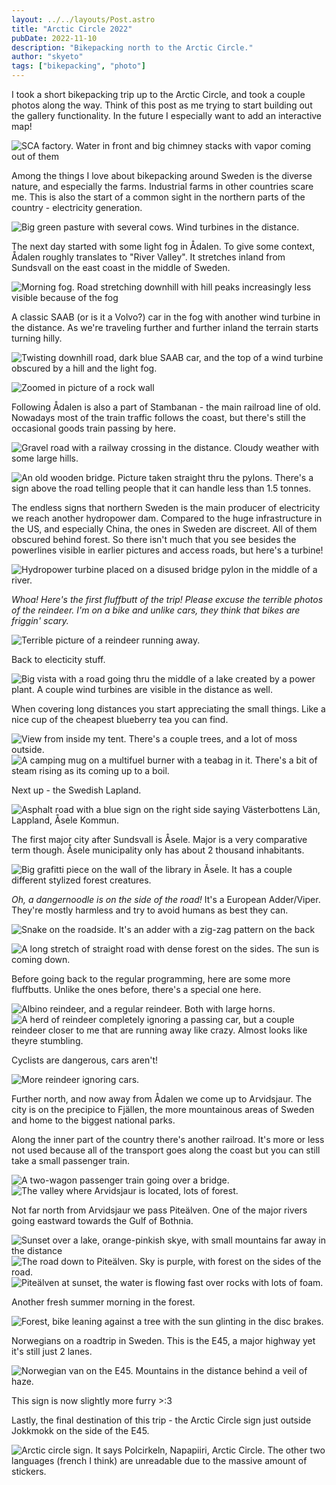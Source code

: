 ```yaml
---
layout: ../../layouts/Post.astro
title: "Arctic Circle 2022"
pubDate: 2022-11-10
description: "Bikepacking north to the Arctic Circle."
author: "skyeto"
tags: ["bikepacking", "photo"]
---
```


I took a short bikepacking trip up to the Arctic Circle, and took a couple photos along the way. Think of this post as me trying to start building out the gallery functionality. In the future I especially want to add an interactive map!

<img
  fetchpriority="high"
  alt="SCA factory. Water in front and big chimney stacks with vapor coming out of them"
  src="https://blog.cdn.skyeto.net/p/arctic/00_SCA_opt.jpg" />


Among the things I love about bikepacking around Sweden is the diverse nature, and especially the farms. Industrial farms in other countries scare me. This is also the start of a common sight in the northern parts of the country - electricity generation.

<img
  alt="Big green pasture with several cows. Wind turbines in the distance."
  src="https://blog.cdn.skyeto.net/p/arctic/01_pasture_opt.jpg" />

The next day started with some light fog in Ådalen. To give some context, Ådalen roughly translates to "River Valley". It stretches inland from Sundsvall on the east coast in the middle of Sweden.

<img
  alt="Morning fog. Road stretching downhill with hill peaks increasingly less visible because of the fog"
  src="https://blog.cdn.skyeto.net/p/arctic/02_morning_fog_opt.jpg" />

A classic SAAB (or is it a Volvo?) car in the fog with another wind turbine in the distance. As we're traveling further and further inland the terrain starts turning hilly.

<img
  loading="lazy"
  alt="Twisting downhill road, dark blue SAAB car, and the top of a wind turbine obscured by a hill and the light fog."
  src="https://blog.cdn.skyeto.net/p/arctic/03_generation_zero_opt.jpg" />

<img
  loading="lazy"
  alt="Zoomed in picture of a rock wall"
  src="https://blog.cdn.skyeto.net/p/arctic/04_mountain_opt.jpg" />

Following Ådalen is also a part of Stambanan - the main railroad line of old. Nowadays most of the train traffic follows the coast, but there's still the occasional goods train passing by here.

<img
  loading="lazy"
  alt="Gravel road with a railway crossing in the distance. Cloudy weather with some large hills."
  src="https://blog.cdn.skyeto.net/p/arctic/05_adalsbanan_opt.jpg" />

<img
  loading="lazy"
  alt="An old wooden bridge. Picture taken straight thru the pylons. There's a sign above the road telling people that it can handle less than 1.5 tonnes."
  src="https://blog.cdn.skyeto.net/p/arctic/06_bridge_opt.jpg" />

The endless signs that northern Sweden is the main producer of electricity we reach another hydropower dam. Compared to the huge infrastructure in the US, and especially China, the ones in Sweden are discreet. All of them obscured behind forest. So there isn't much that you see besides the powerlines visible in earlier pictures and access roads, but here's a turbine!

<img
  loading="lazy"
  alt="Hydropower turbine placed on a disused bridge pylon in the middle of a river."
  src="https://blog.cdn.skyeto.net/p/arctic/06_hydro_opt.jpg" />

*Whoa! Here's the first fluffbutt of the trip! Please excuse the terrible photos of the reindeer. I'm on a bike and unlike cars, they think that bikes are friggin' scary.*

<img
  loading="lazy"
  alt="Terrible picture of a reindeer running away."
  src="https://blog.cdn.skyeto.net/p/arctic/07_first_fluffbutt_opt.jpg" />

Back to electicity stuff.

<img
  loading="lazy"
  alt="Big vista with a road going thru the middle of a lake created by a power plant. A couple wind turbines are visible in the distance as well."
  src="https://blog.cdn.skyeto.net/p/arctic/08_cant_escape_powergen_opt.jpg" />

When covering long distances you start appreciating the small things. Like a nice cup of the cheapest blueberry tea you can find.

<img
  loading="lazy"
  alt="View from inside my tent. There's a couple trees, and a lot of moss outside."
  src="https://blog.cdn.skyeto.net/p/arctic/09_well_needed_rest_opt.jpg" />
<img
  loading="lazy"
  alt="A camping mug on a multifuel burner with a teabag in it. There's a bit of steam rising as its coming up to a boil."
  src="https://blog.cdn.skyeto.net/p/arctic/10_TEAAA_opt.jpg" />

Next up - the Swedish Lapland. 

<img
  loading="lazy"
  alt="Asphalt road with a blue sign on the right side saying Västerbottens Län, Lappland, Åsele Kommun."
  src="https://blog.cdn.skyeto.net/p/arctic/11_entering_lapland_opt.jpg" />

The first major city after Sundsvall is Åsele. Major is a very comparative term though. Åsele municipality only has about 2 thousand inhabitants.

<img
  loading="lazy"
  alt="Big grafitti piece on the wall of the library in Åsele. It has a couple different stylized forest creatures."
  src="https://blog.cdn.skyeto.net/p/arctic/12_art_opt.jpg" />

*Oh, a dangernoodle is on the side of the road!* It's a European Adder/Viper. They're mostly harmless and try to avoid humans as best they can.

<img
  loading="lazy"
  alt="Snake on the roadside. It's an adder with a zig-zag pattern on the back"
  src="https://blog.cdn.skyeto.net/p/arctic/13_dangernoodle_opt.jpg" />

<img
  loading="lazy"
  alt="A long stretch of straight road with dense forest on the sides. The sun is coming down."
  src="https://blog.cdn.skyeto.net/p/arctic/14_endless_roads_opt.jpg" />

Before going back to the regular programming, here are some more fluffbutts. Unlike the ones before, there's a special one here.

<img
  loading="lazy"
  alt="Albino reindeer, and a regular reindeer. Both with large horns."
  src="https://blog.cdn.skyeto.net/p/arctic/15_albino_fluffbutt_opt.jpg" />
<img
  loading="lazy"
  alt="A herd of reindeer completely ignoring a passing car, but a couple reindeer closer to me that are running away like crazy. Almost looks like theyre stumbling."
  src="https://blog.cdn.skyeto.net/p/arctic/16_what_car_opt.jpg" />

Cyclists are dangerous, cars aren't!

<img
  loading="lazy"
  alt="More reindeer ignoring cars."
  src="https://blog.cdn.skyeto.net/p/arctic/17_oh_fuck_a_cyclist_opt.jpg" />

Further north, and now away from Ådalen we come up to Arvidsjaur. The city is on the precipice to Fjällen, the more mountainous areas of Sweden and home to the biggest national parks.

Along the inner part of the country there's another railroad. It's more or less not used because all of the transport goes along the coast but you can still take a small passenger train.

<img
  loading="lazy"
  alt="A two-wagon passenger train going over a bridge."
  src="https://blog.cdn.skyeto.net/p/arctic/18_inlandsbanan_opt.jpg" />
<img
  loading="lazy"
  alt="The valley where Arvidsjaur is located, lots of forest."
  src="https://blog.cdn.skyeto.net/p/arctic/19_arvidsjaur_opt.jpg" />

Not far north from Arvidsjaur we pass Piteälven. One of the major rivers going eastward towards the Gulf of Bothnia.

<img
  loading="lazy"
  alt="Sunset over a lake, orange-pinkish skye, with small mountains far away in the distance"
  src="https://blog.cdn.skyeto.net/p/arctic/20_sunset_opt.jpg" />
<img
  loading="lazy"
  alt="The road down to Piteälven. Sky is purple, with forest on the sides of the road."
  src="https://blog.cdn.skyeto.net/p/arctic/21_pitealven_b_opt.jpg" />
<img
  loading="lazy"
  alt="Piteälven at sunset, the water is flowing fast over rocks with lots of foam."
  src="https://blog.cdn.skyeto.net/p/arctic/21_pitealven_opt.jpg" />

Another fresh summer morning in the forest.

<img
  loading="lazy"
  alt="Forest, bike leaning against a tree with the sun glinting in the disc brakes."
  src="https://blog.cdn.skyeto.net/p/arctic/22_0_morning_opt.jpg" />

Norwegians on a roadtrip in Sweden. This is the E45, a major highway yet it's still just 2 lanes.

<img
  loading="lazy"
  alt="Norwegian van on the E45. Mountains in the distance behind a veil of haze."
  src="https://blog.cdn.skyeto.net/p/arctic/22_highway_roadtrip_opt.jpg" />

<aside>This sign is now slightly more furry >:3</aside>

Lastly, the final destination of this trip - the Arctic Circle sign just outside Jokkmokk on the side of the E45.

<img
  loading="lazy"
  alt="Arctic circle sign. It says Polcirkeln, Napapiiri, Arctic Circle. The other two languages (french I think) are unreadable due to the massive amount of stickers."
  src="https://blog.cdn.skyeto.net/p/arctic/23_arctic_circle_opt.jpg" />


